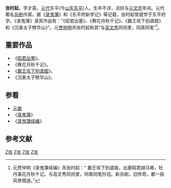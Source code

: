 '''张时起'''，字才英，[[元代|元代]]东平(今[[山东|山东]][[东平|东平]])人。生卒不详，活跃与[[元文宗|元文宗]]年间。元代著名[[杂剧|杂剧]]作家。据《[[录鬼簿|录鬼簿]]》和《东平府新学记》等记载，张时起曾就学于东平府学。《录鬼簿》录其作品有：“《昭君出塞》、《赛花月秋千记》、《霸王垓下别虞姬》和《沉香太子劈华山》”。元[[贾仲明|贾仲明]]吊张时起称其“与[[高文秀|高文秀]]同闬里，同斋同笔”<ref>元贾仲明《录鬼簿续编》吊张时起：“ 霸王垓下别虞姬，出塞昭君胡马嘶，牡丹事花月秋千记。与高文秀同闬里，同斋同笔抄冠。新杂剧，旧传奇，都一般风惨烟迷。”</ref>。

==重要作品==
* 《[[昭君出塞|昭君出塞]]》。
*  《赛花月秋千记》。
*  《[[霸王垓下别虞姬|霸王垓下别虞姬]]》。
*  《沉香太子劈华山》。

==参看==
*  [[元曲|元曲]]
* 《[[录鬼簿|录鬼簿]]》
*  《[[录鬼簿续编|录鬼簿续编]]》

==参考文献==
<div class="references-small">
<references />
</div>

[[Category:中国剧作家|Z张]]
[[Category:曲作家|Z张]]
[[Category:元朝人|Z张]]
[[Category:东平人|Z张]]